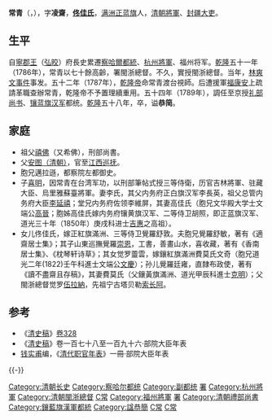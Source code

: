 {{otheruses|常青}}
'''常青'''（{{lang-mnc|ᠴᠠᠩᠴᡳᠩ|v=cangcing}}，{{bd|1710年代|?|1793年|catIdx=C常}}），字'''凌齋'''，'''[[佟佳氏|佟佳氏]]'''，[[满洲正蓝旗|满洲正蓝旗]]人，[[清朝|清朝]][[將軍_(東亞古代)|將軍]]、[[封疆大吏|封疆大吏]]。

==生平==
自[[寧郡王|寧郡王]]（[[弘晈|弘晈]]）府長史累遷[[察哈爾都統|察哈爾都統]]、[[杭州將軍|杭州將軍]]、福州将军。[[乾隆|乾隆]]五十一年（1786年），常青以七十餘高齡，署閩浙總督。不久，實授閩浙總督。当年，[[林爽文事件|林爽文事件]]事发。五十二年（1787年），[[乾隆帝|乾隆帝]]命常青渡台視師。后遭援軍[[福康安|福康安]]上疏請革職查辦常青，乾隆帝不予置理續重用。五十四年（1789年），調任至京授[[礼部尚书|礼部尚书]]、[[镶蓝旗汉军|镶蓝旗汉军]]都统。[[乾隆|乾隆]]五十八年，卒，谥'''恭简'''。

==家庭==
*祖父[[禧佛|禧佛]]（又希佛），刑部尚書。
*父[[安图（清朝）|安图（清朝）]]，官至[[江西巡抚|江西巡抚]]。
*胞兄邁拉遜，都察院左都御史。
*子[[喜明|喜明]]，因常青在台湾军功，以刑部筆帖式授三等侍衛，历官吉林將軍、驻藏大臣、烏里雅蘇臺將軍。妻李氏，其父内务府正白旗汉军李長英，祖父总管内务府大臣[[李延禧_(清朝)|李延禧]]；堂兄内务府佐领李維屏，其妻高佳氏（胞兄文华殿大学士文端公[[高晉|高晉]]；胞姊高佳氏嫁内务府镶黄旗汉军、二等侍卫胡照，即正蓝旗汉军、道光三十年（1850年）庚戌科进士[[吉惠_(道光进士)|吉惠]]之高祖）。
*女儿佟佳氏，嫁正紅旗滿洲、三等侍卫覺羅舒敦。夫胞兄覺羅舒敏，著有《適齋居士集》；其子山東巡撫覺羅[[崇恩|崇恩]]，工書，善畫山水，喜收藏，著有《香南居士集》、《枕琴轩诗草》；其女觉罗䖅雲，嫁鑲紅旗滿洲費莫氏文奇（胞兄道光二年(1822)壬午科進士文端公[[文慶|文慶]]）；孙儿覺羅廷雍，直隸布政使，著有《讀不盡齋且存稿》，其妻費莫氏（父鑲黃旗滿洲、道光甲辰科進士[[克明|克明]]）；父閩浙總督觉罗[[伍拉納|伍拉納]]，先祖宁古塔贝勒[[索长阿|索长阿]]。

==参考==
*《[[清史稿|清史稿]]》[[:s:清史稿/卷328|卷328]]
*《[[清史稿|清史稿]]》卷一百七十八至一百九十六·部院大臣年表
*[[钱实甫|钱实甫]]编，《[[清代职官年表|清代职官年表]]》一冊·部院大臣年表
{{-}}
{{start box}}
{{s-off}}
{{succession box|[[德保_(清朝)|德保]]|[[德明|德明]]|[[清朝禮部尚書列表|清朝禮部滿尚書]]|<small>乾隆五十四年正月癸酉 - 乾隆五十八年三月甲辰</small><br /><small>1789年2月10日 - 1793年4月21日</small>}}
{{end box}}

{{DEFAULTSORT:C常}}
[[Category:清朝长史|Category:清朝长史]]
[[Category:察哈尔都统|Category:察哈尔都统]]
[[Category:副都统|Category:副都统]]
[[Category:綏遠城將軍|署]]
[[Category:杭州將軍|Category:杭州將軍]]
[[Category:清朝閩浙總督|Category:清朝閩浙總督]]
[[Category:台灣清治時期軍事人物|C常]]
[[Category:福州將軍|Category:福州將軍]]
[[Category:鑲紅旗蒙古都統|署]]
[[Category:清朝禮部尚書|Category:清朝禮部尚書]]
[[Category:鑲藍旗漢軍都統|Category:鑲藍旗漢軍都統]]
[[Category:諡恭簡|Category:諡恭簡]]
[[Category:正藍旗滿洲人|C常]]
[[Category:佟佳氏|C常]]